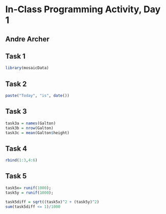 # In-Class Programming Activity, Day 1

## Andre Archer

## Task 1

```r
library(mosaicData)

```
## Task 2

```r
paste("Today", "is", date())
```
## Task 3
```r
task3a = names(Galton)
task3b = nrow(Galton)
task3c = mean(Galton$height)
```

## Task 4
```r
rbind(1:3,4:6)
```

## Task 5
```r
task5x= runif(1000);
task5y = runif(1000);

task5diff = sqrt((task5x)^2 + (task5y)^2)
sum(task5diff <= 1)/1000

```